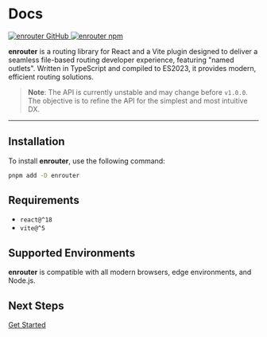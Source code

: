 # Docs

<div className="flex gap-4">
  <a href="https://github.com/eu-ge-ne/enrouter">
    <img
      className="m-0"
      alt="enrouter GitHub"
      src="https://img.shields.io/github/package-json/v/eu-ge-ne/enrouter?label=github"
    />
  </a>
  <a href="https://www.npmjs.com/package/enrouter">
    <img
      className="m-0"
      alt="enrouter npm"
      src="https://img.shields.io/npm/v/enrouter"
    />
  </a>
</div>

**enrouter** is a routing library for React and a Vite plugin designed to
deliver a seamless file-based routing developer experience,
featuring "named outlets".
Written in TypeScript and compiled to ES2023, it provides modern, efficient
routing solutions.

> **Note**: The API is currently unstable and may change before `v1.0.0`.
> The objective is to refine the API for the simplest and most intuitive DX.

---

## Installation

To install **enrouter**, use the following command:

```bash
pnpm add -D enrouter
```

## Requirements

- `react@^18`
- `vite@^5`

## Supported Environments

**enrouter** is compatible with all modern browsers, edge environments,
and Node.js.

## Next Steps

[Get Started](/docs/start)
